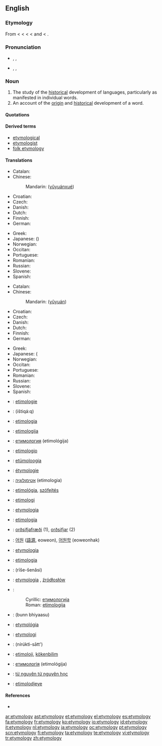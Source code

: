 {{selfref|For etymology on Wiktionary, see [[Wiktionary:Etymology]].}}
{{wikipedia}}
==English==

===Etymology===
From {{ME.}} {{term|etimologie|lang=enm}} < {{OF.}} {{term|ethimologie|lang=fro}} < {{L.}} {{term|etymologia|lang=la}} < {{AGr.}} {{term|sc=polytonic|ἐτυμολογία|tr=etumologia|lang=grc}} < {{term|sc=polytonic|ἔτυμον|tr=etumon||true sense}} and {{term|sc=polytonic|-λογία|tr=-logia||study of}} < {{term|sc=polytonic|λόγος|tr=logos}}.

===Pronunciation===
*{{a|RP}} {{enPR|ĕt"ə-mŏl'ə-jē}}, {{IPA|/ˌɛtɪˈmɒlədʒi/}}, {{SAMPA|/%Et@"mQl@dZi/}}
*{{a|GenAm}} {{enPR|ĕt"ə-mŏl'ə-jē}}, {{IPA|/ˌɛtəˈmɑlədʒi/}}, {{SAMPA|/%Et@"mAl@dZi/}}

===Noun===
{{en-noun|etymologies}}

# The study of the [[historical]] development of languages, particularly as manifested in individual words.
# An account of the [[origin]] and [[historical]] development of a word.

====Quotations====
{{seeCites}}

====Derived terms====
*[[etymological]]
*[[etymologist]]
*[[folk etymology]]

====Translations====
{{trans-top|study of the historical development of languages, particularly of individual words}}
* Catalan: {{t+|ca|etimologia|f}}
* Chinese:
*:Mandarin: {{zh-ts|[[語源]][[學]]|[[语源]][[学]]}} ([[yǔ]][[yuán]][[xué]])
* Croatian: {{t+|hr|etimologija|f}}
* Czech: {{t+|cs|etymologie|f}}
* Danish: {{t-|da|etymologi|c}}
* Dutch: {{t+|nl|etymologie|f}}
* Finnish: {{t+|fi|etymologia}}
* German: {{t+|de|Etymologie|f}}
{{trans-mid}}
* Greek: {{t+|el|ετυμολογία|f|tr=etymología|sc=Grek}}
* Japanese: {{t|ja|語源学}} ({{t|ja|ごげんがく|tr=|gogengaku}})
* Norwegian: {{t-|no|etymologi|m}}
* Occitan: {{t+|oc|etimologia|f}}
* Portuguese: {{t+|pt|etimologia|f}}
* Romanian: {{t+|ro|etimologie|f}}
* Russian: {{t+|ru|этимология|f|tr=etimológija|sc=Cyrl}}
* Slovene: {{t+|sl|etimologija|f}}
* Spanish: {{t+|es|etimología|f}}
{{trans-bottom}}

{{trans-top|account of the origin and historical development of a word}}
* Catalan: {{t+|ca|etimologia|f}}
* Chinese:
*:Mandarin: {{zh-ts|語源|语源}} ([[yǔ]][[yuán]])
* Croatian: {{t+|hr|etimologija|f}}
* Czech: {{t+|cs|etymologie|f}}
* Danish: {{t-|da|etymologi|c}}
* Dutch: {{t+|nl|etymologie|f}}
* Finnish: {{t+|fi|etymologia}}
* German: {{t+|de|Etymologie|f}}
{{trans-mid}}
* Greek: {{t+|el|ετυμολογία|f|tr=etymología|sc=Grek}}
* Japanese: {{t|ja|語源}} ({{t|ja|ごげん|tr=gogen}}
* Norwegian: {{t-|no|etymologi|m}}
* Occitan: {{t+|oc|etimologia|f}}
* Portuguese: {{t+|pt|etimologia|f}}
* Romanian: {{t+|ro|etimologie|f}}
* Russian: {{t+|ru|этимология|f|tr=etimológija|sc=Cyrl}}
* Slovene: {{t+|sl|etimologija|f}}
* Spanish: {{t+|es|etimología|f}}
{{trans-bottom}}

{{checktrans-top}}
*{{ttbc|Afrikaans}}: [[etimologie]]
*{{ttbc|Arabic}}: {{ARchar|[[اشتقاق|اِشْتِقَاق]]}} (ištiqá:q) {{m}}
*{{ttbc|Basque}}: [[etimologia]]
*{{ttbc|Bosnian}}: [[etimologija#Bosnian|etimologija]] {{f}}
*{{ttbc|Bulgarian}}: [[етимология]] (etimológija) {{f}}
*{{ttbc|Esperanto}}: [[etimologio]]
*{{ttbc|Estonian}}: [[etümoloogia]]
*{{ttbc|French}}: [[étymologie]] {{f}}
*{{ttbc|Hebrew}}: [[אטימולוגיה]] (etimologia) {{f}}
*{{ttbc|Hungarian}}: [[etimológia]], [[szófejtés]]
*{{ttbc|Indonesian}}: [[etimologi]]
*{{ttbc|Interlingua}}: [[etymologia]]
*{{ttbc|Italian}}: [[etimologia]] {{f}}
*{{ttbc|Icelandic}}: [[orðsifjafræði]] {{f}} (1), [[orðsifjar]] {{f|p}} (2)
*{{ttbc|Korean}}: [[어원]] ([[語源]], eoweon), [[어원학]] (eoweonhak)
{{trans-mid}}
*{{ttbc|Latin}}: [[etymologia]] {{f}}
*{{ttbc|Novial}}: [[etimologia]]
*{{ttbc|Persian}}: {{FAchar|[[ریشه‌شناسی]]}} (rīše-šenâsi)
*{{ttbc|Polish}}: [[etymologia]] {{f}}, [[źródłosłów]] {{m}}
*{{ttbc|Serbian}}:
*:Cyrillic: [[етимологија#Serbian|етимологија]] {{f}}
*:Roman: [[etimologija#Serbian|etimologija]] {{f}}
*{{ttbc|Sindhi}}: {{SDchar|[[بُڻڀياسُ]]}} (bunn bhiyaasu) {{m}}
*{{ttbc|Slovak}}: [[etymológia]] {{f}}
*{{ttbc|Swedish}}: [[etymologi]] {{c}}
*{{ttbc|Thai}}: {{THchar|[[นิรุกติศาสตร์]]}} (nírúktì-sātt')
*{{ttbc|Turkish}}: [[etimoloji]], [[kökenbilim]]
*{{ttbc|Ukrainian}}: [[етимологія]] (etimológija) {{f}}
*{{ttbc|Vietnamese}}: [[từ nguyên từ nguyên học]]
*{{ttbc|Walloon}}: [[etimolodjeye]]
{{trans-bottom}}

====References====
* {{pedialite|Etymology}}
{{R:American Heritage 2000|etymology}}
{{R:Dictionary.com|etymology}}
{{R:WordNet 2003|etymology}}

[[ar:etymology]]
[[ast:etymology]]
[[et:etymology]]
[[el:etymology]]
[[es:etymology]]
[[fa:etymology]]
[[fr:etymology]]
[[ko:etymology]]
[[io:etymology]]
[[id:etymology]]
[[it:etymology]]
[[nl:etymology]]
[[ja:etymology]]
[[oc:etymology]]
[[pt:etymology]]
[[scn:etymology]]
[[fi:etymology]]
[[ta:etymology]]
[[te:etymology]]
[[vi:etymology]]
[[tr:etymology]]
[[zh:etymology]]